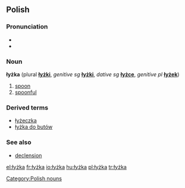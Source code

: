==Polish==
===Pronunciation===
* {{IPA|/ˈwɨʂka/}}
* {{audio|pl-łyżka.ogg|audio}}

===Noun===
'''łyżka''' {{f}} (plural '''[[łyżki]]''', ''genitive sg'' '''[[łyżki]]''', ''dative sg'' '''[[łyżce]]''', ''genitive pl'' '''[[łyżek]]''')

# [[spoon]]
# [[spoonful]]

===Derived terms===
* [[łyżeczka]]
* [[łyżka do butów]]

===See also===
*[[Wiktionary Appendix:Polish hard feminine noun declension|declension]]

[[Category:Polish nouns]]

[[el:łyżka]]
[[fr:łyżka]]
[[io:łyżka]]
[[hu:łyżka]]
[[pl:łyżka]]
[[tr:łyżka]]